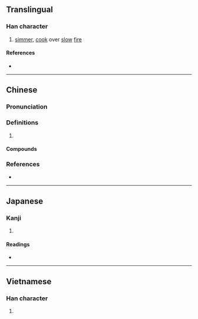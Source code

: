 {{also|焖}}
{{character info}}
==Translingual==

===Han character===
{{Han char|rn=86|rad=火|as=12|sn=16|four=97820|canj=FANP|ids=⿰火悶}}

# [[simmer]], [[cook]] over [[slow]] [[fire]]

====References====
* {{Han ref|kx=0684.161|dkj=19455|hdz=32238.070|uh=71DC|ud=29148|bh=BF54|bd=48980}}

----

==Chinese==
{{zh-forms|s=焖}}

===Pronunciation===
{{zh-pron
|m=mèn
|c=man1,mun6
|mn=būn
|cat=
}}

===Definitions===
{{zh-hanzi}}

# {{rfdef|zh}}

====Compounds====
{{zh-der|燜燒鍋|燜煮}}

===References===
* {{R:yue:mfccd}}

----

==Japanese==

===Kanji===
{{ja-kanji|grade=|rs=火12}}

# {{rfdef|ja|sort=火12}}

====Readings====
* {{ja-readings|on=[[もん]] (mon)|kun=}}

----

==Vietnamese==

===Han character===
{{vi-readings|reading=muộn|rs=火12}}

# {{rfdef|vi|sort=火12}}